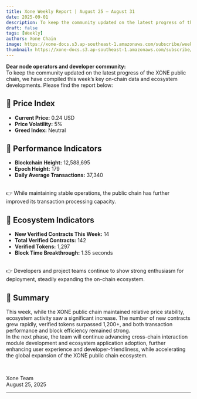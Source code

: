 ```yaml
---
title: Xone Weekly Report | August 25 – August 31
date: 2025-09-01
description: To keep the community updated on the latest progress of the XONE public chain, we have compiled this week’s key on-chain data and ecosystem developments.
draft: false
tags: [Weekly]
authors: Xone Chain
image: https://xone-docs.s3.ap-southeast-1.amazonaws.com/subscribe/weekly/09-01-2025/banner.jpg
thumbnail: https://xone-docs.s3.ap-southeast-1.amazonaws.com/subscribe/weekly/09-01-2025/banner.jpg
---
```



**Dear node operators and developer community:**
<br/>
To keep the community updated on the latest progress of the XONE public chain, we have compiled this week’s key on-chain data and ecosystem developments. Please find the report below:
 
## 🔹 Price Index

- **Current Price:** 0.24 USD
- **Price Volatility:** 5%
- **Greed Index:** Neutral
 
## 🔹 Performance Indicators

- **Blockchain Height:** 12,588,695
- **Epoch Height:** 179
- **Daily Average Transactions:** 37,340
<br/>
👉 While maintaining stable operations, the public chain has further improved its transaction processing capacity.

## 🔹 Ecosystem Indicators

- **New Verified Contracts This Week:** 14
- **Total Verified Contracts:** 142
- **Verified Tokens:** 1,297
- **Block Time Breakthrough:** 1.35 seconds
<br/>
👉 Developers and project teams continue to show strong enthusiasm for deployment, steadily expanding the on-chain ecosystem.

## 🔹 Summary

This week, while the XONE public chain maintained relative price stability, ecosystem activity saw a significant increase. The number of new contracts grew rapidly, verified tokens surpassed 1,200+, and both transaction performance and block efficiency remained strong.
<br/>
In the next phase, the team will continue advancing cross-chain interaction module development and ecosystem application adoption, further enhancing user experience and developer-friendliness, while accelerating the global expansion of the XONE public chain ecosystem.

<br/>

Xone Team\
August 25, 2025

---

<ContactInfo />